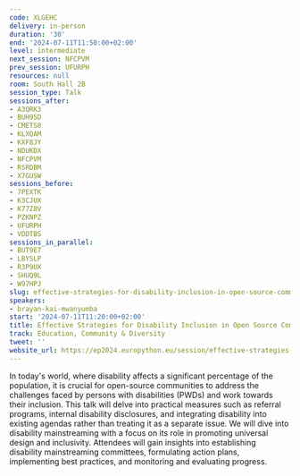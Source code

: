```yaml
---
code: XLGEHC
delivery: in-person
duration: '30'
end: '2024-07-11T11:50:00+02:00'
level: intermediate
next_session: NFCPVM
prev_session: UFURPH
resources: null
room: South Hall 2B
session_type: Talk
sessions_after:
- A3QRK3
- BUH9SD
- CMETS8
- KLXQAM
- KXF8JY
- NDUKDX
- NFCPVM
- RSRDBM
- X7GUSW
sessions_before:
- 7PEXTK
- K3CJUX
- K77Z8V
- PZKNPZ
- UFURPH
- VDDTBS
sessions_in_parallel:
- BUT9E7
- LBYSLP
- R3P9UX
- SHUQ9L
- W97HPJ
slug: effective-strategies-for-disability-inclusion-in-open-source-communities
speakers:
- brayan-kai-mwanyumba
start: '2024-07-11T11:20:00+02:00'
title: Effective Strategies for Disability Inclusion in Open Source Communities
track: Education, Community & Diversity
tweet: ''
website_url: https://ep2024.europython.eu/session/effective-strategies-for-disability-inclusion-in-open-source-communities
---
```


In today's world, where disability affects a significant percentage of the population, it is crucial for open-source communities to address the challenges faced by persons with disabilities (PWDs) and work towards their inclusion. This talk will delve into practical measures such as referral programs, internal disability disclosures, and integrating disability into existing agendas rather than treating it as a separate issue. We will dive into disability mainstreaming with a focus on its role in promoting universal design and inclusivity. Attendees will gain insights into establishing disability mainstreaming committees, formulating action plans, implementing best practices, and monitoring and evaluating progress.
